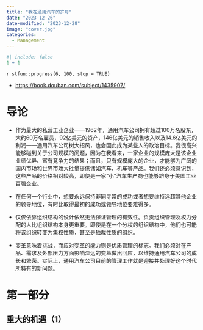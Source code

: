 ```yaml
---
title: "我在通用汽车的岁月"
date: "2023-12-26"
date-modified: "2023-12-28"
image: "cover.jpg"
categories: 
  - Management
---
```


```r
#| include: false
1 + 1
```

::: {.callout-note title='Progress'}
`r stfun::progress(6, 100, stop = TRUE)`

<!-- 读后感：[读《管理行为》](https://shitao5.org/posts/glxw/)。 -->
:::

::: {.callout-tip title="Learning Source"}
- <https://book.douban.com/subject/1435907/>
:::

# 导论 {-}

- 作为最大的私营工业企业——1962年，通用汽车公司拥有超过100万名股东，大约60万名雇员，92亿美元的资产，146亿美元的销售收入以及14.6亿美元的利润——通用汽车公司树大招风，也会因此成为某些人的政治目标。我很高兴能够碰到关于公司规模的问题，因为在我看来，一家企业的规模庞大是该企业业绩优异、富有竞争力的结果；而且，只有规模庞大的企业，才能够为广阔的国内市场和世界市场大批量提供诸如汽车、机车等产品。我们还必须意识到，这些产品的价格相对较高，即使是一家“小”汽车生产商也能够跻身于美国工业百强企业。

- 在任何一个行业中，想要永远保持非同寻常的成功或者想要维持远超其他企业的领导地位，有时比取得最初的成功或领导地位要难得多。

- 仅仅依靠组织结构的设计依然无法保证管理的有效性。负责组织管理及权力分配的人比组织结构本身更重要。即使是在一个分权的组织结构中，他们也可能将该组织转变为集权性质，甚至是独裁性质的组织。

- 变革意味着挑战，而应对变革的能力则是优质管理的标志。我们必须对在产品、需求及外部压力方面影响深远的变革做出回应，以维持通用汽车公司的成长和繁荣。实际上，通用汽车公司目前的管理工作就是迎接并处理好这个时代所特有的新问题。

# 第一部分

## 重大的机遇（1）




